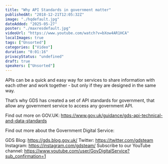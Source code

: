 ```yaml
---
title: "Why API Standards in government matter"
publishedAt: "2018-12-21T12:05:32Z"
image: "./hqdefault.jpg"
dateAdded: "2025-05-27"
poster: "./maxresdefault.jpg"
videoUrl: "https://www.youtube.com/watch?v=bXow4AR1HCA"
localImages: true
tags: ["Unsorted"]
categories: ["Video"]
duration: "0:01:16"
privacyStatus: "undefined"
draft: true
speakers: ["Unsorted"]
---
```

APIs can be a quick and easy way for services to share information with each other and work together - but only if they are designed in the same way.

That’s why GDS has created a set of API standards for government, that allow any government service to access any government API.

Find out more on GOV.UK: 
https://www.gov.uk/guidance/gds-api-technical-and-data-standards

Find out more about the Government Digital Service:

GDS Blog: https://gds.blog.gov.uk/
Twitter: https://twitter.com/gdsteam 
Instagram: https://instagram.com/gdsteam/ 
Subscribe to our YouTube channel: 
https://www.youtube.com/user/GovDigitalService?sub_confirmation=1
